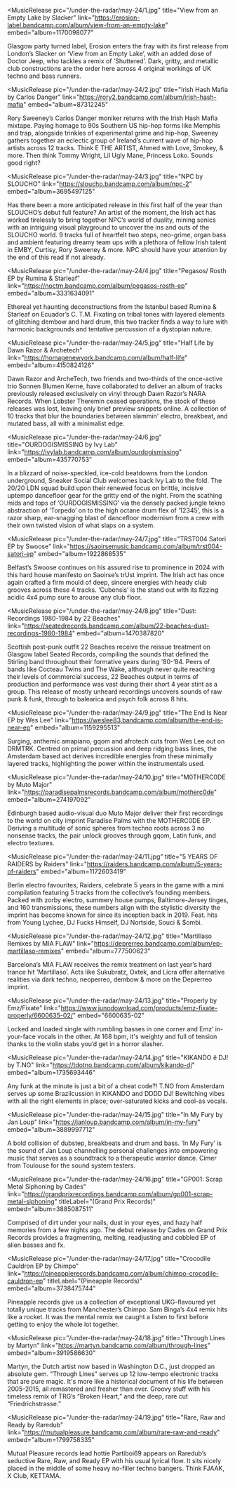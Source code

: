 <MusicRelease
  pic="/under-the-radar/may-24/1.jpg"
  title="View from an Empty Lake by Slacker"
  link="https://erosion-label.bandcamp.com/album/view-from-an-empty-lake"
  embed="album=1170098077"
>
  Glasgow party turned label, Erosion enters the fray with its first release from London’s Slacker
  on ‘View from an Empty Lake’, with an added dose of Doctor Jeep, who tackles a remix of
  ‘Shuttered’. Dark, gritty, and metallic club constructions are the order here across 4 original
  workings of UK techno and bass runners.
</MusicRelease>

<MusicRelease
  pic="/under-the-radar/may-24/2.jpg"
  title="Irish Hash Mafia by Carlos Danger"
  link="https://rory2.bandcamp.com/album/irish-hash-mafia"
  embed="album=87312245"
>
  Rory Sweeney’s Carlos Danger moniker returns with the Irish Hash Mafia mixtape. Paying homage to
  90s Southern US hip-hop forms like Memphis and trap, alongside trinkles of experimental grime and
  hip-hop, Sweeney gathers together an eclectic group of Ireland’s current wave of hip-hop artists
  across 12 tracks. Think E THE ARTIST, Ahmed with Love, Smokey, & more. Then think Tommy Wright,
  Lil Ugly Mane, Princess Loko. Sounds good right?
</MusicRelease>

<MusicRelease
  pic="/under-the-radar/may-24/3.jpg"
  title="NPC by SLOUCHO"
  link="https://sloucho.bandcamp.com/album/npc-2"
  embed="album=3695497125"
>
  Has there been a more anticipated release in this first half of the year than SLOUCHO’s debut full
  feature? An artist of the moment, the Irish act has worked tirelessly to bring together NPC’s
  world of duality, mining sonics with an intriguing visual playground to uncover the ins and outs
  of the SLOUCHO world. 9 tracks full of heartfelt two steps, neo-grime, organ bass and ambient
  featuring dreamy team ups with a plethora of fellow Irish talent in EMBY, Curtisy, Rory Sweeney &
  more. NPC should have your attention by the end of this read if not already.
</MusicRelease>

<MusicRelease
  pic="/under-the-radar/may-24/4.jpg"
  title="Pegasos/ Rosth EP by Rumina & Starleaf"
  link="https://noctm.bandcamp.com/album/pegasos-rosth-ep"
  embed="album=3331634091"
>
  Ethereal yet haunting deconstructions from the Istanbul based Rumina & Starleaf on Ecuador’s C.
  T.M. Fixating on tribal tones with layered elements of glitching dembow and hard drum, this two
  tracker finds a way to lure with harmonic backgrounds and tentative percussion of a dystopian
  nature.
</MusicRelease>

<MusicRelease
  pic="/under-the-radar/may-24/5.jpg"
  title="Half Life by Dawn Razor & Archetech"
  link="https://homagenewyork.bandcamp.com/album/half-life"
  embed="album=4150824126"
>
  Dawn Razor and ArcheTech, two friends and two-thirds of the once-active trio Sonnen Blumen Kerne,
  have collaborated to deliver an album of tracks previously released exclusively on vinyl through
  Dawn Razor’s NARA Records. When Lobster Theremin ceased operations, the stock of these releases
  was lost, leaving only brief preview snippets online. A collection of 10 tracks that blur the
  boundaries between slammin' electro, breakbeat, and mutated bass, all with a minimalist edge.
</MusicRelease>

<MusicRelease
  pic="/under-the-radar/may-24/6.jpg"
  title="OURDOGISMISSING by Ivy Lab"
  link="https://ivylab.bandcamp.com/album/ourdogismissing"
  embed="album=435770753"
>
  In a blizzard of noise-speckled, ice-cold beatdowns from the London underground, Sneaker Social
  Club welcomes back Ivy Lab to the fold. The 20/20 LDN squad build upon their renewed focus on
  brittle, incisive uptempo dancefloor gear for the gritty end of the night. From the scathing mids
  and tops of ‘OURDOGISMISSING’ via the densely packed jungle tekno abstraction of ‘Torpedo’ on to
  the high octane drum flex of ‘12345’, this is a razor sharp, ear-snagging blast of dancefloor
  modernism from a crew with their own twisted vision of what slaps on a system.
</MusicRelease>

<MusicRelease
  pic="/under-the-radar/may-24/7.jpg"
  title="TRST004 Satori EP by Swoose"
  link="https://saoirsemusic.bandcamp.com/album/trst004-satori-ep"
  embed="album=1922868535"
>
  Belfast’s Swoose continues on his assured rise to prominence in 2024 with this hard house
  manifesto on Saoirse’s trUst imprint. The Irish act has once again crafted a firm mould of deep,
  sincere energies with heady club grooves across these 4 tracks. ‘Cubensis’ is the stand out with
  its fizzing acidic 4x4 pump sure to arouse any club floor.
</MusicRelease>

<MusicRelease
  pic="/under-the-radar/may-24/8.jpg"
  title="Dust: Recordings 1980-1984 by 22 Beaches"
  link="https://seatedrecords.bandcamp.com/album/22-beaches-dust-recordings-1980-1984"
  embed="album=1470387820"
>
  Scottish post-punk outfit 22 Beaches receive the reissue treatment on Glasgow label Seated
  Records, compiling the sounds that defined the Stirling band throughout their formative years
  during ‘80-’84. Peers of bands like Cocteau Twins and The Wake, although never quite reaching
  their levels of commercial success, 22 Beaches output in terms of production and performance was
  vast during their short 4 year stint as a group. This release of mostly unheard recordings
  uncovers sounds of raw punk & funk, through to balearica and psych folk across 8 hits.
</MusicRelease>

<MusicRelease
  pic="/under-the-radar/may-24/9.jpg"
  title="The End Is Near EP by Wes Lee"
  link="https://weslee83.bandcamp.com/album/the-end-is-near-ep"
  embed="album=1159295513"
>
  Surging, anthemic amapiano, gqom and afrotech cuts from Wes Lee out on DRMTRK. Centred on primal
  percussion and deep ridging bass lines, the Amsterdam based act derives incredible energies from
  these minimally layered tracks, highlighting the power within the instrumentals used.
</MusicRelease>

<MusicRelease
  pic="/under-the-radar/may-24/10.jpg"
  title="M0THERC0DE by Muto Major"
  link="https://paradisepalmsrecords.bandcamp.com/album/motherc0de"
  embed="album=274197092"
>
  Edinburgh based audio-visual duo Muto Major deliver their first recordings to the world on city
  imprint Paradise Palms with the MOTHERC0DE EP. Deriving a multitude of sonic spheres from techno
  roots across 3 no nonsense tracks, the pair unlock grooves through gqom, Latin funk, and electro
  textures.
</MusicRelease>

<MusicRelease
  pic="/under-the-radar/may-24/11.jpg"
  title="5 YEARS OF RAIDERS by Raiders"
  link="https://raiders.bandcamp.com/album/5-years-of-raiders"
  embed="album=1172603419"
>
  Berlin electro favourites, Raiders, celebrate 5 years in the game with a mini compilation
  featuring 5 tracks from the collective’s founding members. Packed with zorby electro, summery
  house pumps, Baltimore-Jersey tinges, and 160 transmissions, these numbers align with the
  stylistic diversity the imprint has become known for since its inception back in 2019. Feat. hits
  from Young Lychee, DJ Fucks Himself, DJ Nortside, Souci & $ombi.
</MusicRelease>

<MusicRelease
  pic="/under-the-radar/may-24/12.jpg"
  title="Martillaso Remixes by MIA FLAW"
  link="https://deprerreo.bandcamp.com/album/ep-martillaso-remixes"
  embed="album=777500623"
>
  Barcelona’s MIA FLAW receives the remix treatment on last year’s hard trance hit ‘Martillaso’.
  Acts like Sukubratz, Oxtek, and Licra offer alternative realities via dark techno, neoperreo,
  dembow & more on the Deprerreo imprint.
</MusicRelease>

<MusicRelease
  pic="/under-the-radar/may-24/13.jpg"
  title="Properly by Emz/Fixate"
  link="https://www.junodownload.com/products/emz-fixate-properly/6600635-02/"
  embed="6600635-02"
>
  Locked and loaded single with rumbling basses in one corner and Emz’ in-your-face vocals in the
  other. At 168 bpm, it's weighty and full of tension thanks to the violin stabs you’d get in a
  horror slasher.
</MusicRelease>

<MusicRelease
  pic="/under-the-radar/may-24/14.jpg"
  title="KIKANDO ê DJ! by T.NO"
  link="https://tdotno.bandcamp.com/album/kikando-dj"
  embed="album=1735693446"
>
  Any funk at the minute is just a bit of a cheat code?! T.NO from Amsterdam serves up some
  Brazilcussion in KIKANDO and DDDD DJ! Bewitching vibes with all the right elements in place;
  over-saturated kicks and cool-as vocals.
</MusicRelease>

<MusicRelease
  pic="/under-the-radar/may-24/15.jpg"
  title="In My Fury by Jan Loup"
  link="https://janloup.bandcamp.com/album/in-my-fury"
  embed="album=3889997712"
>
  A bold collision of dubstep, breakbeats and drum and bass. ‘In My Fury’ is the sound of Jan Loup
  channelling personal challenges into empowering music that serves as a soundtrack to a therapeutic
  warrior dance. Cimer from Toulouse for the sound system testers.
</MusicRelease>

<MusicRelease
  pic="/under-the-radar/may-24/16.jpg"
  title="GP001: Scrap Metal Siphoning by Cades"
  link="https://grandprixrecordings.bandcamp.com/album/gp001-scrap-metal-siphoning"
  titleLabel="(Grand Prix Records)"
  embed="album=3885087511"
>
  Comprised of dirt under your nails, dust in your eyes, and hazy half memories from a few nights
  ago. The debut release by Cades on Grand Prix Records provides a fragmenting, melting, readjusting
  and cobbled EP of alien basses and fx.
</MusicRelease>

<MusicRelease
  pic="/under-the-radar/may-24/17.jpg"
  title="Crocodile Cauldron EP by Chimpo"
  link="https://pineapplerecords.bandcamp.com/album/chimpo-crocodile-cauldron-ep"
  titleLabel="(Pineapple Records)"
  embed="album=3738475744"
>
  Pineapple records give us a collection of exceptional UKG-flavoured yet totally unique tracks from
  Manchester’s Chimpo. Sam Binga’s 4x4 remix hits like a rocket. It was the mental remix we caught a
  listen to first before getting to enjoy the whole lot together.
</MusicRelease>

<MusicRelease
  pic="/under-the-radar/may-24/18.jpg"
  title="Through Lines by Martyn"
  link="https://martyn.bandcamp.com/album/through-lines"
  embed="album=3919586630"
>
  Martyn, the Dutch artist now based in Washington D.C., just dropped an absolute gem. "Through
  Lines" serves up 12 low-tempo electronic tracks that are pure magic. It's more like a historical
  document of his life between 2005-2015, all remastered and fresher than ever. Groovy stuff with
  his timeless remix of TRG’s “Broken Heart,” and the deep, rare cut “Friedrichstrasse.”
</MusicRelease>

<MusicRelease
  pic="/under-the-radar/may-24/19.jpg"
  title="Rare, Raw and Ready by Raredub"
  link="https://mutualpleasure.bandcamp.com/album/rare-raw-and-ready"
  embed="album=1799758335"
>
  Mutual Pleasure records lead hottie Partiboi69 appears on Raredub’s seductive Rare, Raw, and Ready
  EP with his usual lyrical flow. It sits nicely placed in the middle of some heavy no-filler techno
  bangers. Think FJAAK, X Club, KETTAMA.
</MusicRelease>
